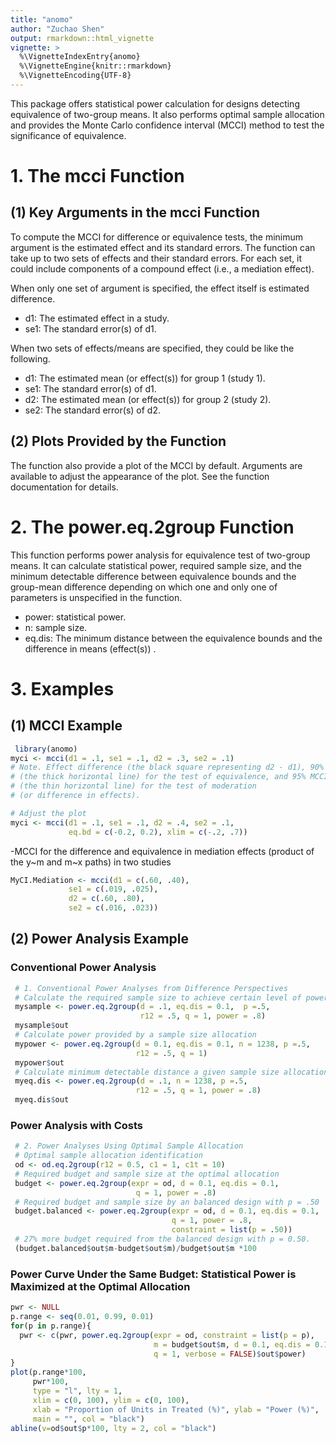 ---
title: "anomo"
author: "Zuchao Shen"
output: rmarkdown::html_vignette
vignette: >
  %\VignetteIndexEntry{anomo}
  %\VignetteEngine{knitr::rmarkdown}
  %\VignetteEncoding{UTF-8}
---
This package offers statistical power calculation for designs detecting 
equivalence of two-group means. It also performs optimal sample allocation and
provides the Monte Carlo confidence interval (MCCI) method to test the 
significance of equivalence. 

# 1. The mcci Function 
## (1) Key Arguments in the mcci Function

To compute the MCCI for difference or equivalence tests, the minimum argument is
the estimated effect and its standard errors. The function can take up to 
two sets of effects and their standard errors. For each set, it could include
components of a compound effect (i.e., a mediation effect). 

When only one set of argument is specified, 
the effect itself is estimated difference.

- d1: The estimated effect in a study.
- se1: The standard error(s) of d1.

When two sets of effects/means are specified, 
they could be like the following.

- d1: The estimated mean (or effect(s)) for group 1 (study 1).
- se1: The standard error(s) of d1.
- d2: The estimated mean (or effect(s)) for group 2 (study 2).
- se2: The standard error(s) of d2.

## (2) Plots Provided by the Function
The function also provide a plot of the MCCI by default. 
Arguments are available to adjust the appearance of the plot. 
See the function documentation for details.

# 2. The power.eq.2group Function
This function performs power analysis for equivalence test of two-group means. 
It can calculate statistical power, required sample size, and 
the minimum detectable difference between equivalence bounds and
the group-mean difference depending on which one and 
only one of parameters is unspecified in the function.

- power: statistical power.
- n: sample size.
- eq.dis: The minimum distance between the equivalence bounds and the 
difference in means (effect(s)) .

# 3. Examples

## (1) MCCI Example

```{r fig.width = 7, fig.height = 3.5}
 library(anomo)
myci <- mcci(d1 = .1, se1 = .1, d2 = .3, se2 = .1)
# Note. Effect difference (the black square representing d2 - d1), 90% MCCI 
# (the thick horizontal line) for the test of equivalence, and 95% MCCI 
# (the thin horizontal line) for the test of moderation 
# (or difference in effects).

```


```{r}
# Adjust the plot
myci <- mcci(d1 = .1, se1 = .1, d2 = .4, se2 = .1,
             eq.bd = c(-0.2, 0.2), xlim = c(-.2, .7))
```


-MCCI for the difference and equivalence in mediation effects
(product of the y~m and m~x paths) in two studies

```{r fig.width = 7, fig.height = 3.5}
MyCI.Mediation <- mcci(d1 = c(.60, .40), 
             se1 = c(.019, .025),
             d2 = c(.60, .80),
             se2 = c(.016, .023))
```

## (2) Power Analysis Example

### Conventional Power Analysis
```{r conventional.power.analysis}
 # 1. Conventional Power Analyses from Difference Perspectives
 # Calculate the required sample size to achieve certain level of power
 mysample <- power.eq.2group(d = .1, eq.dis = 0.1,  p =.5,
                             r12 = .5, q = 1, power = .8)
 mysample$out
 # Calculate power provided by a sample size allocation
 mypower <- power.eq.2group(d = 0.1, eq.dis = 0.1, n = 1238, p =.5,
                            r12 = .5, q = 1)
 mypower$out
 # Calculate minimum detectable distance a given sample size allocation can achieve
 myeq.dis <- power.eq.2group(d = .1, n = 1238, p =.5,
                            r12 = .5, q = 1, power = .8)
 myeq.dis$out
```

### Power Analysis with Costs

```{r power.analysis.with.costs}
 # 2. Power Analyses Using Optimal Sample Allocation
 # Optimal sample allocation identification
 od <- od.eq.2group(r12 = 0.5, c1 = 1, c1t = 10)
 # Required budget and sample size at the optimal allocation
 budget <- power.eq.2group(expr = od, d = 0.1, eq.dis = 0.1,
                            q = 1, power = .8)  
 # Required budget and sample size by an balanced design with p = .50
 budget.balanced <- power.eq.2group(expr = od, d = 0.1, eq.dis = 0.1,
                                    q = 1, power = .8,
                                    constraint = list(p = .50))
 # 27% more budget required from the balanced design with p = 0.50.
 (budget.balanced$out$m-budget$out$m)/budget$out$m *100
```

### Power Curve Under the Same Budget: Statistical Power is Maximized at the Optimal Allocation

```{r power.curve} 
pwr <- NULL
p.range <- seq(0.01, 0.99, 0.01)
for(p in p.range){
  pwr <- c(pwr, power.eq.2group(expr = od, constraint = list(p = p),
                                m = budget$out$m, d = 0.1, eq.dis = 0.1,
                                q = 1, verbose = FALSE)$out$power)
}
plot(p.range*100,
     pwr*100,
     type = "l", lty = 1,
     xlim = c(0, 100), ylim = c(0, 100),
     xlab = "Proportion of Units in Treated (%)", ylab = "Power (%)",
     main = "", col = "black")
abline(v=od$out$p*100, lty = 2, col = "black")
```


